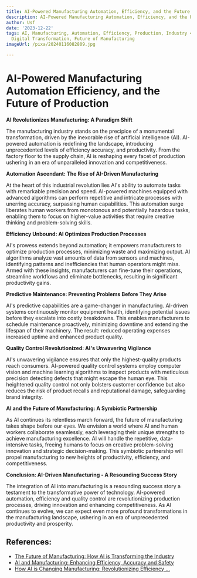 ```yaml
---
title: AI-Powered Manufacturing Automation, Efficiency, and the Future of Production
description: AI-Powered Manufacturing Automation, Efficiency, and the Future of Production
author: Usf
date: '2023-12-22'
tags: AI, Manufacturing, Automation, Efficiency, Production, Industry 4.0, Smart Manufacturing,
  Digital Transformation, Future of Manufacturing
imageUrl: /pixa/20240116082809.jpg

---
```

# AI-Powered  Manufacturing  Automation Efficiency, and the Future of Production

**AI Revolutionizes Manufacturing: A Paradigm Shift**

The manufacturing industry stands on  the precipice of a monumental transformation, driven by the inexorable rise of artificial intelligence (AI).  AI-powered automation is redefining the landscape, introducing unprecedented levels of efficiency accuracy, and productivity. From the factory floor to the supply chain, AI is reshaping every facet  of production ushering in an era of  unparalleled innovation and competitiveness.

**Automation Ascendant: The Rise of  AI-Driven  Manufacturing**

At the heart of this industrial revolution lies  AI's  ability to  automate tasks  with remarkable precision and speed. AI-powered  machines equipped with advanced  algorithms  can perform repetitive and intricate processes  with unerring accuracy, surpassing human capabilities. This automation surge liberates  human workers from monotonous and potentially hazardous tasks, enabling them to focus on higher-value activities that  require creative thinking and problem-solving skills.

**Efficiency Unbound: AI Optimizes Production Processes**

AI's prowess extends beyond automation; it empowers manufacturers to optimize production processes,  minimizing waste  and maximizing  output. AI algorithms analyze vast amounts of data from sensors  and machines, identifying patterns and  inefficiencies that human operators might miss. Armed with these insights, manufacturers can fine-tune their operations, streamline workflows and eliminate bottlenecks, resulting in significant productivity gains.

**Predictive Maintenance: Preventing Problems Before They Arise**

AI's predictive capabilities are a game-changer in manufacturing. AI-driven systems continuously monitor equipment health, identifying potential issues before they escalate into costly breakdowns. This enables manufacturers to schedule maintenance proactively, minimizing downtime and extending the lifespan of their machinery. The result: reduced operating expenses increased uptime and enhanced product quality.

**Quality Control Revolutionized: AI's Unwavering Vigilance**

AI's unwavering  vigilance ensures that only the highest-quality products reach consumers. AI-powered quality control systems employ computer vision and machine learning algorithms to  inspect products with meticulous precision detecting defects that might escape the human  eye. This heightened quality control not only bolsters customer confidence but also reduces the risk  of product recalls and reputational damage, safeguarding brand integrity.

**AI and the Future of Manufacturing: A Symbiotic Partnership**

As AI  continues its relentless march  forward, the  future of manufacturing takes shape before our eyes.  We  envision a world  where AI and human workers  collaborate seamlessly, each leveraging their unique strengths to achieve manufacturing excellence. AI will handle the  repetitive, data-intensive tasks, freeing humans to  focus on  creative problem-solving innovation and strategic decision-making. This symbiotic partnership will propel manufacturing to new heights of productivity, efficiency, and  competitiveness.

**Conclusion: AI-Driven Manufacturing - A Resounding Success Story**

The integration of AI into manufacturing is a resounding success story  a testament  to the transformative power  of technology.  AI-powered automation, efficiency and quality control are revolutionizing production processes, driving innovation and enhancing competitiveness. As AI continues to evolve, we  can expect even more profound transformations in  the  manufacturing landscape, ushering in an era of unprecedented productivity and prosperity.

## References:
- [The Future of Manufacturing: How AI is Transforming the Industry](https://www.clarkengineering.net/the-future-of-manufacturing-how-ai-is-transforming-the-industry/)
- [AI and Manufacturing: Enhancing Efficiency, Accuracy and Safety](https://gigster.com/blog/ai-in-manufacturing/)
- [How AI is Changing Manufacturing: Revolutionizing Efficiency ...](https://www.wsiworld.com/blog/how-ai-is-changing-manufacturing-revolutionizing-efficiency-growth)
